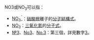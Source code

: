 NO3或NO<sub>3</sub>可以指：
* [[硝酸盐|NO<sub>3</sub><sup>¯</sup>]]：[[硝酸根|硝酸根]]離子的[[分子結構式|分子結構式]]。
* [[三氧化氮|NO<sub>3</sub>]]：[[三氧化氮|三氧化氮]]的[[分子式|分子式]]。
* [[3|№3]]、[[3|No3]]、[[3|No.3]]：第三個，詳見數字[[3|3]]。
{{消歧義}}